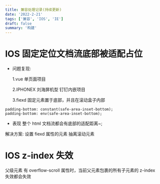 ```yaml
---
title: 兼容处理记录(持续更新)
date: '2022-2-21'
tags: ['兼容', 'IOS', 'IE']
draft: false
summary: '构建'
---
```


<TOCInline toc={props.toc} exclude="Overview" asDisclosure />

# IOS 固定定位文档流底部被适配占位

- 问题复现:

  1.vue 单页面项目

  2.IPHONEX 刘海屏机型 钉钉内嵌项目

  3.fiexd 固定元素置于底部，并且在滚动盒子内部

```css:适配代码。
padding-bottom: constant(safe-area-inset-bottom);
padding-bottom: env(safe-area-inset-bottom);
```

- 表现
  整个 html 文档流都会有底部的适配距离~;

解决方案:
设置 fiexd 属性的元素 抽离滚动元素

# IOS z-index 失效

父级元素 有 overflow-scroll 属性时，当前父元素包裹的所有子元素的 z-index 失效都会失效
